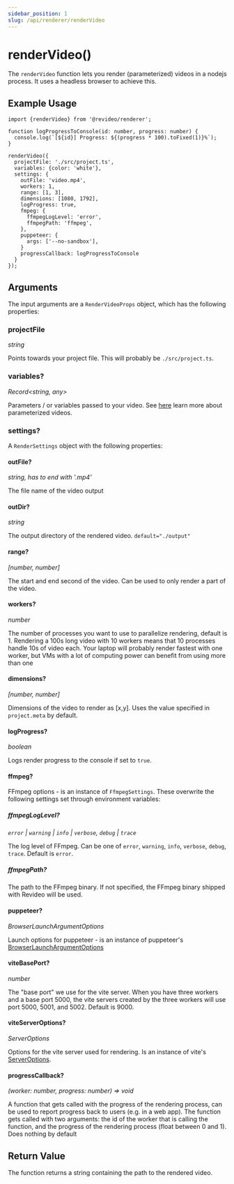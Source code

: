 ```yaml
---
sidebar_position: 1
slug: /api/renderer/renderVideo
---
```


# renderVideo()

The `renderVideo` function lets you render (parameterized) videos in a nodejs
process. It uses a headless browser to achieve this.

## Example Usage

```tsx
import {renderVideo} from '@revideo/renderer';

function logProgressToConsole(id: number, progress: number) {
  console.log(`[${id}] Progress: ${(progress * 100).toFixed(1)}%`);
}

renderVideo({
  projectFile: './src/project.ts', 
  variables: {color: 'white'}, 
  settings: {
    outFile: 'video.mp4',
    workers: 1,
    range: [1, 3],
    dimensions: [1080, 1792],
    logProgress: true,
    fmpeg: {
      ffmpegLogLevel: 'error',
      ffmpegPath: 'ffmpeg',
    },
    puppeteer: {
      args: ['--no-sandbox'],
    }
    progressCallback: logProgressToConsole
  }
});
```

## Arguments

The input arguments are a `RenderVideoProps` object, which has the following properties:

### projectFile 

*string*

Points towards your project file. This will probably be `./src/project.ts`.

### variables?

*Record<string, any>*

Parameters / or variables passed to your video. See [here](/parameterized-video)
learn more about parameterized videos.


### settings?

A `RenderSettings` object with the following properties:

#### outFile?

*string, has to end with '.mp4'*

The file name of the video output

#### outDir?

*string*

The output directory of the rendered video. `default="./output"`

#### range?

*[number, number]*

The start and end second of the video. Can be used to only render a part of the
video.

#### workers?

*number*

The number of processes you want to use to parallelize rendering, default is 1.
Rendering a 100s long video with 10 workers means that 10 processes handle 10s
of video each. Your laptop will probably render fastest with one worker, but VMs
with a lot of computing power can benefit from using more than one


#### dimensions?

*[number, number]*

Dimensions of the video to render as [x,y]. Uses the value specified in `project.meta` by default.

#### logProgress?

*boolean*

Logs render progress to the console if set to `true`.

#### ffmpeg?

FFmpeg options - is an instance of `FfmpegSettings`. These overwrite the following settings set
through environment variables:

##### ffmpegLogLevel?

*`error` | `warning` | `info` | `verbose`,
`debug` | `trace`*

The log level of FFmpeg. Can be one of `error`, `warning`, `info`, `verbose`,
`debug`, `trace`. Default is `error`.

##### ffmpegPath?

The path to the FFmpeg binary. If not specified, the FFmpeg binary shipped with
Revideo will be used.

#### puppeteer?

*BrowserLaunchArgumentOptions*

Launch options for puppeteer - is an instance of puppeteer's
[BrowserLaunchArgumentOptions](https://pptr.dev/api/puppeteer.browserlaunchargumentoptions/)

#### viteBasePort?

*number*

The "base port" we use for the vite server. When you have three workers and a base port 5000, the vite servers created by the three workers will use port 5000, 5001, and 5002. Default is 9000.

#### viteServerOptions?

*ServerOptions*

Options for the vite server used for rendering. Is an instance of vite's [ServerOptions](https://vitejs.dev/config/server-options).

#### progressCallback?

*(worker: number, progress: number) => void*

A function that gets called with the progress of the rendering process, can be used to report progress back to users (e.g. in a web app). The
function gets called with two arguments: the id of the worker that is calling
the function, and the progress of the rendering process (float between 0 and 1). Does nothing by default

## Return Value

The function returns a string containing the path to the rendered video.
